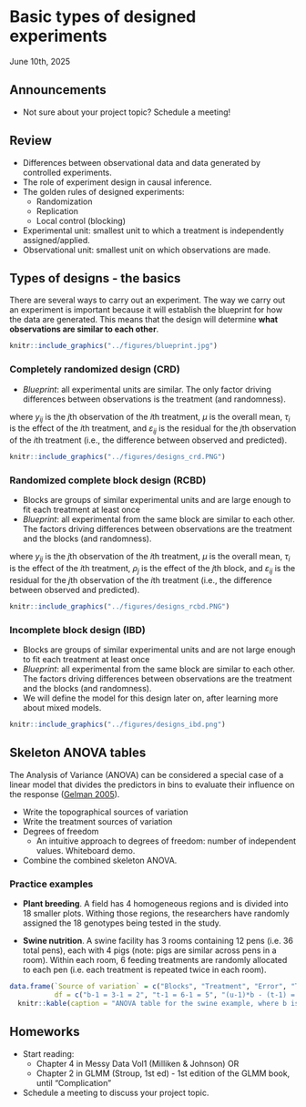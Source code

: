 # Basic types of designed experiments   
June 10th, 2025  

## Announcements

- Not sure about your project topic? Schedule a meeting!

## Review  
- Differences between observational data and data generated by controlled experiments.  
- The role of experiment design in causal inference. 
- The golden rules of designed experiments:
  - Randomization
  - Replication
  - Local control (blocking)

- Experimental unit: smallest unit to which a treatment is independently assigned/applied. 
- Observational unit: smallest unit on which observations are made. 

## Types of designs - the basics  

There are several ways to carry out an experiment. 
The way we carry out an experiment is important because it will establish the blueprint for how the data are generated. 
This means that the design will determine **what observations are similar to each other**. 

```r
knitr::include_graphics("../figures/blueprint.jpg")
```

### Completely randomized design (CRD)  

- *Blueprint*: all experimental units are similar. 
The only factor driving differences between observations is the treatment (and randomness).  

\begin{equation}
  y_{ij} = \mu + \tau_i + \varepsilon_{ij},
\end{equation}
\begin{equation}
  \varepsilon_{ij} \sim N(0, \sigma^2),
\end{equation}
where $y_{ij}$ is the $j$th observation of the $i$th treatment, $\mu$ is the overall mean, $\tau_i$ is the effect of the $i$th treatment, and $\varepsilon_{ij}$ is the residual for the $j$th observation of the $i$th treatment (i.e., the difference between observed and predicted).  


```r
knitr::include_graphics("../figures/designs_crd.PNG")
```

### Randomized complete block design (RCBD)   

- Blocks are groups of similar experimental units and are large enough to fit each treatment at least once  
- *Blueprint*: all experimental from the same block are similar to each other. 
The factors driving differences between observations are the treatment and the blocks (and randomness).  

\begin{equation}
  y_{ijk} = \mu + \tau_i + \rho_j + \varepsilon_{ijk},
\end{equation}
\begin{equation}
  \varepsilon_{ijk} \sim N(0, \sigma^2),
\end{equation}
where $y_{ij}$ is the $j$th observation of the $i$th treatment, $\mu$ is the overall mean, $\tau_i$ is the effect of the $i$th treatment, $\rho_j$ is the effect of the $j$th block, and $\varepsilon_{ij}$ is the residual for the $j$th observation of the $i$th treatment (i.e., the difference between observed and predicted).  


```r
knitr::include_graphics("../figures/designs_rcbd.PNG")
```

### Incomplete block design (IBD)   

- Blocks are groups of similar experimental units and are not large enough to fit each treatment at least once   
- *Blueprint*: all experimental from the same block are similar to each other. 
The factors driving differences between observations are the treatment and the blocks (and randomness).  
- We will define the model for this design later on, after learning more about mixed models.

```r
knitr::include_graphics("../figures/designs_ibd.png")
```

## Skeleton ANOVA tables    

The Analysis of Variance (ANOVA) can be considered a special case of a linear model that divides the predictors in bins to evaluate their influence on the response ([Gelman 2005](https://projecteuclid.org/journals/annals-of-statistics/volume-33/issue-1/Analysis-of-variancewhy-it-is-more-important-than-ever/10.1214/009053604000001048.full)).

- Write the topographical sources of variation  
- Write the treatment sources of variation  
- Degrees of freedom
  - An intuitive approach to degrees of freedom: number of independent values. Whiteboard demo. 
- Combine the combined skeleton ANOVA. 

### Practice examples  

- **Plant breeding**. A field has 4 homogeneous regions and is divided into 18 smaller plots. Withing those regions, the researchers have randomly assigned the 18 genotypes being tested in the study. 

- **Swine nutrition**. A swine facility has 3 rooms containing 12 pens (i.e. 36 total pens), each with 4 pigs (note: pigs are similar across pens in a room). Within each room, 6 feeding treatments are randomly allocated to each pen (i.e. each treatment is repeated twice in each room). 

```r
data.frame(`Source of variation` = c("Blocks", "Treatment", "Error", "Total"),
           df = c("b-1 = 3-1 = 2", "t-1 = 6-1 = 5", "(u-1)*b - (t-1) = (12-1)3 - (5-1) = 28", "N-1 = 36 - 1 = 35")) %>%
  knitr::kable(caption = "ANOVA table for the swine example, where b is the number of blocks, t is the number of treatments, u is the number of experimental units per block, and N is the total number of observations.")
```


## Homeworks  

- Start reading: 
  - Chapter 4 in Messy Data Vol1 (Milliken & Johnson) OR   
  - Chapter 2 in GLMM (Stroup, 1st ed) - 1st edition of the GLMM book, until "Complication"   
- Schedule a meeting to discuss your project topic. 
